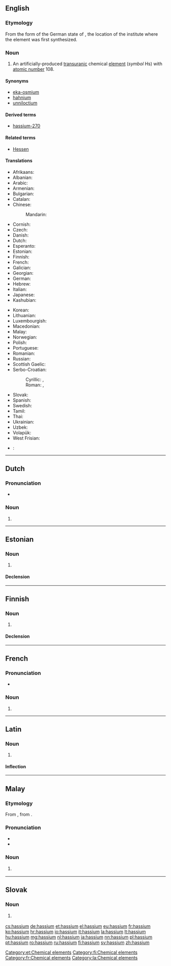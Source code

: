 {{also|Hassium}}
==English==

{{elements|Hs|bohrium|Bh|meitnerium|Mt}}

===Etymology===
From the {{etyl|la|en}} form of the German state of {{w|Hessen}}, the location of the institute where the element was first synthesized.

===Noun===
{{en-noun|-}}
{{wikipedia}}

# An artificially-produced [[transuranic]] chemical [[element]] (''symbol'' Hs) with [[atomic number]] 108.

====Synonyms====
* [[eka-osmium]] {{qualifier|used before the element was discovered}}
* [[hahnium]] {{qualifier|a name proposed by the [[w:IUPAC|IUPAC]], but rejected; see also {{term|dubnium}}}}
* [[unniloctium]] {{qualifier|used before the element was officially named}}

====Derived terms====
* [[hassium-270]]

====Related terms====
* [[w:Hessen|Hessen]]

====Translations====
{{trans-top|chemical element with atomic number 108}}
* Afrikaans: {{t|af|hassium}}
* Albanian: {{t|sq|hasium}}
* Arabic: {{t|ar|هسيوم|m|tr=hásyum}}
* Armenian: {{t|hy|հասիում|tr=hasium}}
* Bulgarian: {{t|bg|хасий|m|tr=khásij}}
* Catalan: {{t|ca|hassi|m}}
* Chinese:
*: Mandarin: {{t+|cmn|𨭆|tr=hēi}}
* Cornish: {{t|kw|hassyum}}
* Czech: {{t+|cs|hassium|n}}
* Danish: {{t|da|hassium}}
* Dutch: {{t+|nl|hassium|n}}
* Esperanto: {{t|eo|hasio}}
* Estonian: {{t+|et|hassium}}
* Finnish: {{t+|fi|hassium}}
* French: {{t+|fr|hassium|m}}
* Galician: {{t+|gl|hassio}}
* Georgian: {{t|ka|ჰასიუმი|tr=hasiumi|sc=Geor}}
* German: {{t+|de|Hassium|n}}
* Hebrew: {{t|he|הסיום|tr=hesyum}}
* Italian: {{t+|it|hassio|m}}
* Japanese: {{t+|ja|ハッシウム|tr=hasshiumu}}
* Kashubian: {{t|csb|has}}
{{trans-mid}}
* Korean: {{t+|ko|하슘|tr=hasyum|sc=Hang}}
* Lithuanian: {{t+|lt|hasis}}
* Luxembourgish: {{t|lb|Hassium}}
* Macedonian: {{t|mk|хасиум|m|tr=hásium}}
* Malay: {{t|ms|hassium}}
* Norwegian: {{t|no|hassium}}
* Polish: {{t+|pl|has|m}}
* Portuguese: {{t+|pt|hássio|m}}
* Romanian: {{t+|ro|hassiu|n}}
* Russian: {{t+|ru|хассий|m|tr=khássij}}
* Scottish Gaelic: {{t|gd|haisiam}}
* Serbo-Croatian:
*: Cyrillic: {{t|sh|хасиj|m|sc=Cyrl}}, {{t|sh|хасиjум|m|sc=Cyrl}}
*: Roman: {{t|sh|hasij|m}}, {{t|sh|hasijum|m}}
* Slovak: {{t|sk|hassium}}
* Spanish: {{t+|es|hassio|m}}
* Swedish: {{t+|sv|hassium}}
* Tamil: {{t|ta|ஹஸ்ஸியம்|tr=hassiyam}}
* Thai: {{t|th|แฮลเชียม|tr=haessiam}}
* Ukrainian: {{t|uk|хасiй|m|tr=khásij}}
* Uzbek: {{t|uz|ганий|tr=ganii|sc=Cyrl}}
* Volapük: {{t|vo|hasin}}
* West Frisian: {{t|fy|hassium}}
{{trans-bottom}}

{{checktrans-top}}
* {{ttbc|sh}}: {{t|sh|hassij}}
{{trans-bottom}}

----

==Dutch==
{{wikipedia|lang=nl}}
{{elements|Hs|bohrium|Bh|meitnerium|Mt|lang=nl}}

===Pronunciation===
* {{audio|Nl-hassium.ogg|Audio|lang=nl}}

===Noun===
{{nl-noun|n|-|-}}

# {{l|en|hassium}}

----

==Estonian==

===Noun===
{{et-noun|hassiumi|hassiumi|par2=hassiumit}}

# {{l|en|hassium}}

====Declension====
{{et-decl-seminar|hassium}}
{{et-decl-redel|hassium}}

[[Category:et:Chemical elements]]

----

==Finnish==
{{wikipedia|lang=fi}}

===Noun===
{{fi-noun}}

# {{l|en|hassium}}

====Declension====
{{fi-decl-risti|hassium|||a|i=0}}

[[Category:fi:Chemical elements]]

----

==French==

===Pronunciation===
* {{IPA|/ʔa.sjɔm/|lang=fr}}

===Noun===
{{fr-noun|m}}

# {{l|en|hassium}}

[[Category:fr:Chemical elements]]

----

==Latin==
{{wikipedia|lang=la}}

===Noun===
{{la-noun|hassium|hassii|hassiī|n|second}}

# {{l|en|hassium}}

====Inflection====
{{la-decl-2nd-N|hassi}}

[[Category:la:Chemical elements]]

----

==Malay==
{{wikipedia|lang=ms}}
{{elements|Hs|bohrium|Bh|meitnerium|Mt|lang=ms}}

===Etymology===
From {{etyl|en|ms}} {{term|hassium|lang=en}}, from {{etyl|la|ms}}.

===Pronunciation===
* {{IPA|[hasiom]|[hasiəm]|[hɛsiəm]|lang=ms}}
* {{rhymes|iom|jom|om|lang=ms}}

===Noun===
{{head|ms|noun}}

# {{l|en|hassium}} {{gloss|chemical element}}

----

==Slovak==
{{elements|Hs|bohrium|Bh|meitnerium|Mt|lang=sk}}

===Noun===
{{sk-noun|g=n|gen=hassia|decl=mesto}}

# {{l|en|hassium}} {{gloss|element}}

[[cs:hassium]]
[[de:hassium]]
[[et:hassium]]
[[el:hassium]]
[[eu:hassium]]
[[fr:hassium]]
[[ko:hassium]]
[[hr:hassium]]
[[io:hassium]]
[[it:hassium]]
[[la:hassium]]
[[lt:hassium]]
[[hu:hassium]]
[[mg:hassium]]
[[nl:hassium]]
[[ja:hassium]]
[[nn:hassium]]
[[pl:hassium]]
[[pt:hassium]]
[[ro:hassium]]
[[ru:hassium]]
[[fi:hassium]]
[[sv:hassium]]
[[zh:hassium]]